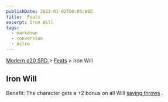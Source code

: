 ```yaml
---
publishDate: 2023-01-02T00:00:00Z
title:  Feats
excerpt: Iron Will
tags:
  - markdown
  - conversion
  - Astro
---
```


[ Modern d20 SRD ](/#modernD20) > [ Feats](modern-d20-srd-feats-index) > Iron Will

##  Iron Will

Benefit: The character gets a +2 bonus on all Will [ saving throws](modern-d20-srd-basics-saving-throws) .

